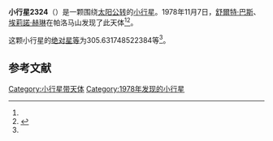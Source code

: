 {{Infobox planet
| bgcolour = #FFFFC0
| name = 2324 Janice
| symbol = 
| image = 
| caption = 
| discovery = yes
| discovery_ref = 
| discoverer = [[舒爾特·巴斯|舒爾特·巴斯]]、[[埃莉諾·赫琳|埃莉諾·赫琳]]
| discovery_site = [[帕洛马山|帕洛马山]] 
| discovered = 1978年11月7日
| designations = yes
| mp_name = 
| named_after = 
| alt_names = 1978 VS4/ 1929 WH / 1934 VR / 1949 ME / 1961 UP / 1971 OC1 / 1975 EM2 / 1977 RY4 / A911 MC
| mp_category = [[主带小行星|主带小行星]]
| orbit_ref = <ref name="a">[http://ssd.jpl.nasa.gov/sbdb.cgi?sstr=2324 2324 Janice] {{Wayback|url=http://ssd.jpl.nasa.gov/sbdb.cgi?sstr=2324 |date=20200820031106 }}，小行星數據庫瀏覽器（JPL Small-Body Database Browser）－[[美国国家航空航天局|美国国家航空航天局]]喷气推进实验室</ref>
| epoch = 2456400.5 (2013年4月18日更新)
| aphelion = {{convert|3.634639440104129|AU|km|3|abbr=on|lk=out}}
| perihelion = {{convert|2.532951687613916|AU|km|3|abbr=on}}
| semimajor = {{convert|3.083795563859022|AU|km|3|abbr=on}}
| eccentricity = 0.17862529
| period = 1978.002317 [[日|日]]<br />5.42[[儒略年|儒略年]]
| avg_speed = 
| inclination = .3994428543199582
| asc_node = 315.8032020852667
| mean_anomaly = 
| arg_peri = 305.631748522384
| satellites = 
| physical_characteristics = yes
| dimensions = 
| mass = 
| density = 
| surface_grav = 
| escape_velocity = 
| sidereal_day = 
| axial_tilt = 
| pole_ecliptic_lat = 
| pole_ecliptic_lon = 
| albedo = 
| temperatures= 
| temp_name1 = 
| mean_temp_1 = 
| max_temp_1 = 
| temp_name2 = 
| max_temp_2 = 
| spectral_type = 
| abs_magnitude = 305.631748522384
}}

'''小行星2324'''（{{lang-en|2324 Janice}}）是一颗围绕[[太阳|太阳]][[公转|公转]]的[[小行星|小行星]]。1978年11月7日，[[舒爾特·巴斯|舒爾特·巴斯]]、[[埃莉諾·赫琳|埃莉諾·赫琳]]在帕洛马山发现了此天体<ref name="a" /><ref>{{cite news|title=小行星列表|url=http://cfa-www.harvard.edu/iau/lists/NumberedMPs.txt|accessdate=2013-07-08|newspaper=哈佛大学|archive-date=2008-05-17|archive-url=https://web.archive.org/web/20080517010638/http://cfa-www.harvard.edu/iau/lists/NumberedMPs.txt|dead-url=no}}</ref>。

这颗小行星的[[绝对星等|绝对星等]]为305.631748522384等<ref name="a" />。

==参考文献==
{{reflist}}
{{Minor Planet Number|[[小行星2323|小行星2323]]|[[小行星2325|小行星2325]]}}

{{小天体}}

[[Category:小行星带天体|Category:小行星带天体]]
[[Category:1978年发现的小行星|Category:1978年发现的小行星]]

{{asteroid-stub}}
